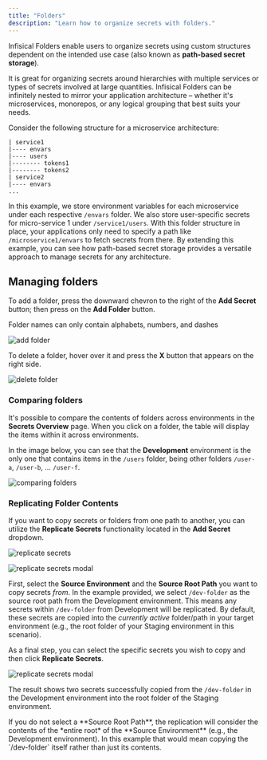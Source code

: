 ```yaml
---
title: "Folders"
description: "Learn how to organize secrets with folders."
---
```


Infisical Folders enable users to organize secrets using custom structures dependent on the intended use case (also known as **path-based secret storage**).

It is great for organizing secrets around hierarchies with multiple services or types of secrets involved at large quantities.
Infisical Folders can be infinitely nested to mirror your application architecture – whether it's microservices, monorepos,
or any logical grouping that best suits your needs.

Consider the following structure for a microservice architecture:

```
| service1
|---- envars
|---- users
|-------- tokens1
|-------- tokens2
| service2
|---- envars
...
```

In this example, we store environment variables for each microservice under each respective `/envars` folder.
We also store user-specific secrets for micro-service 1 under `/service1/users`. With this folder structure in place, your applications only need to specify a path like `/microservice1/envars` to fetch secrets from there.
By extending this example, you can see how path-based secret storage provides a versatile approach to manage secrets for any architecture.

## Managing folders

To add a folder, press the downward chevron to the right of the **Add Secret** button; then press on the **Add Folder** button.

<Info>
  Folder names can only contain alphabets, numbers, and dashes
</Info>

![add folder](../../images/platform/folder/folders-add.png)

To delete a folder, hover over it and press the **X** button that appears on the right side.

![delete folder](../../images/platform/folder/folders-delete.png)

### Comparing folders

It's possible to compare the contents of folders across environments in the **Secrets Overview** page.
When you click on a folder, the table will display the items within it across environments.

In the image below, you can see that the **Development** environment is the only one that contains items
in the `/users` folder, being other folders `/user-a`, `/user-b`, ... `/user-f`.

![comparing folders](../../images/platform/folder/folders-secrets-overview.png)

### Replicating Folder Contents

If you want to copy secrets or folders from one path to another, you can utilize the **Replicate Secrets** functionality located in the **Add Secret** dropdown.

![replicate secrets](../../images/platform/folder/replicate-secrets.png)

![replicate secrets modal](../../images/platform/folder/replicate-secrets-modal.png)

First, select the **Source Environment** and the **Source Root Path** you want to copy secrets *from*. In the example provided, we select `/dev-folder` as the source root path from the Development environment. This means any secrets within `/dev-folder` from Development will be replicated. By default, these secrets are copied into the *currently active* folder/path in your target environment (e.g., the root folder of your Staging environment in this scenario).

As a final step, you can select the specific secrets you wish to copy and then click **Replicate Secrets**.

![replicate secrets modal](../../images/platform/folder/replicate-secrets-result.png)

The result shows two secrets successfully copied from the `/dev-folder` in the Development environment into the root folder of the Staging environment.

<Info>
    If you do not select a **Source Root Path**, the replication will consider the contents of the *entire root* of the **Source Environment** (e.g., the Development environment). In this example that would mean copying the `/dev-folder` itself rather than just its contents.
</Info>
